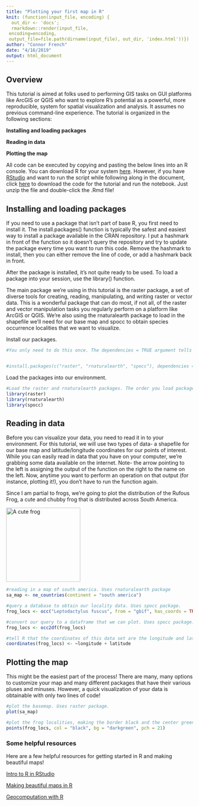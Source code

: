 ```yaml
---
title: "Plotting your first map in R"
knit: (function(input_file, encoding) {
  out_dir <- 'docs';
  rmarkdown::render(input_file,
 encoding=encoding,
 output_file=file.path(dirname(input_file), out_dir, 'index.html'))})
author: "Connor French"
date: "4/16/2019"
output: html_document
---
```

## Overview
This tutorial is aimed at folks used to performing GIS tasks on GUI platforms like ArcGIS or QGIS who want to explore R's potential as a powerful, more reproducible, system for spatial visualization and analysis. It assumes no previous command-line experience. The tutorial is organized in the following sections:

**Installing and loading packages**

**Reading in data**

**Plotting the map**

All code can be executed by copying and pasting the below lines into an R console. You can download R for your system [here](https://cran.r-project.org/). However, if you have [RStudio](https://www.rstudio.com/products/rstudio/download/) and want to run the script while following along in the document, click [here](https://github.com/connor-french/maps-in-r-tutorial/archive/master.zip) to download the code for the tutorial and run the notebook. Just unzip the file and double-click the .Rmd file! 

## Installing and loading packages
If you need to use a package that isn't part of base R, you first need to install it. The install.packages() function is typically the safest and easiest way to install a package available in the CRAN repository. I put a hashmark in front of the function so it doesn't query the repository and try to update the package every time you want to run this code. Remove the hashmark to install, then you can either remove the line of code, or add a hashmark back in front.

After the package is installed, it's not quite ready to be used. To load a package into your session, use the library() function. 

The main package we're using in this tutorial is the raster package, a set of diverse tools for creating, reading, manipulating, and
writing raster or vector data. This is a wonderful package that can do most, if not all, of the raster and vector manipulation tasks you regularly perform on a platform like ArcGIS or QGIS.
We're also using the rnaturalearth package to load in the shapefile we'll need for our base map and spocc to obtain species occurrence localities that we want to visualize.

Install our packages.
```r
#You only need to do this once. The dependencies = TRUE argument tells the function to install any packages that are necessary to run the packages we are interested in.


#install.packages(c("raster", "rnaturalearth", "spocc"), dependencies = TRUE)
```

Load the packages into our environment.
```r
#Load the raster and rnaturalearth packages. The order you load packages matters, because some packages use similar function names and the last loaded package supercedes priority for function name.
library(raster)
library(rnaturalearth)
library(spocc)
```

## Reading in data

Before you can visualize your data, you need to read it in to your environment. For this tutorial, we will use two types of data- a shapefile for our base map and latitude/longitude coordinates for our points of interest. While you can easily read in data that you have on your computer, we're grabbing some data available on the internet. Note- the arrow pointing to the left is assigning the output of the function on the right to the name on the left. Now, anytime you want to perform an operation on that output (for instance, plotting it!), you don't have to run the function again.

Since I am partial to frogs, we're going to plot the distribution of the Rufous Frog, a cute and chubby frog that is distributed across South America. 

<img src="https://upload.wikimedia.org/wikipedia/commons/thumb/5/53/Leptodactylus_fuscus01c.jpg/270px-Leptodactylus_fuscus01c.jpg" alt="A cute frog" width="200"/>
```r
#reading in a map of south america. Uses rnaturalearth package
sa_map <- ne_countries(continent = "south america")

#query a database to obtain our locality data. Uses spocc package.
frog_locs <- occ("Leptodactylus fuscus", from = "gbif", has_coords = TRUE)

#convert our query to a dataframe that we can plot. Uses spocc package.
frog_locs <- occ2df(frog_locs)

#tell R that the coordinates of this data set are the longitude and latitude variables. Uses sp package (which is loaded with raster package)
coordinates(frog_locs) <- ~longitude + latitude

```


## Plotting the map
This might be the easiest part of the process! There are many, many options to customize your map and many different packages that have their various pluses and minuses. However, a quick visualization of your data is obtainable with only two lines of code!

```r
#plot the basemap. Uses raster package.
plot(sa_map)

#plot the frog localities, making the border black and the center green. Uses raster package and base graphics.
points(frog_locs, col = "black", bg = "darkgreen", pch = 21)
```


### Some helpful resources
Here are a few helpful resources for getting started in R and making beautiful maps!

[Intro to R in RStudio](https://rstudio.cloud/learn/primers)

[Making beautiful maps in R](https://www.r-spatial.org/r/2018/10/25/ggplot2-sf.html)

[Geocomputation with R](https://geocompr.robinlovelace.net/)

